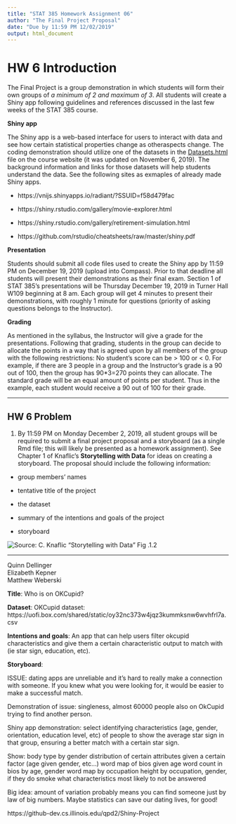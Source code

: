 ```yaml
---
title: "STAT 385 Homework Assignment 06"
author: "The Final Project Proposal"
date: "Due by 11:59 PM 12/02/2019"
output: html_document
---
```


# HW 6 Introduction

The Final Project is a group demonstration in which students will form their own groups of *a minimum of 2 and maximum of 3*. All students will create a Shiny app following guidelines and references discussed in the last few weeks of the STAT 385 course. 

**Shiny app**

The Shiny app is a web-based interface for users to interact with data and see how certain statistical properties change as otheraspects change. The coding demonstration should utilize one of the datasets in the [Datasets.html](https://uofi.box.com/shared/static/kv89ff7n55bkjsxrsx9nlthpl1yocqpo.html) file on the course website (it was updated on November 6, 2019). The background information and links for those datasets will help students understand the data. See the following sites as exmaples of already made Shiny apps.

- https://vnijs.shinyapps.io/radiant/?SSUID=f58d479fac

- https://shiny.rstudio.com/gallery/movie-explorer.html

- https://shiny.rstudio.com/gallery/retirement-simulation.html

- https://github.com/rstudio/cheatsheets/raw/master/shiny.pdf


**Presentation**

Students should submit all code files used to create the Shiny app by 11:59 PM on December 19, 2019 (upload into Compass). Prior to that deadline all students will present their demonstrations as their final exam. Section 1 of STAT 385's presentations will be Thursday December 19, 2019 in Turner Hall W109 beginning at 8 am. Each group will get 4 minutes to present their demonstrations, with roughly 1 minute for questions (priority of asking questions belongs to the Instructor).


**Grading**

As mentioned in the syllabus, the Instructor will give a grade for the presentations. Following that grading, students in the group can decide to allocate the points in a way that is agreed upon by all members of the group with the following restrictions: No student's score can be > 100 or < 0. For example, if there are 3 people in a group and the Instructor's grade is a 90 out of 100, then the group has 90*3=270 points they can allocate. The standard grade will be an equal amount of points per student. Thus in the example, each student would receive a 90 out of 100 for their grade.

***

## HW 6 Problem

1. By 11:59 PM on Monday December 2, 2019, all student groups will be required to submit a final project proposal and a storyboard (as a single Rmd file; this will likely be presented as a homework assignment). See Chapter 1 of Knaflic's **Storytelling with Data** for ideas on creating a storyboard. The proposal should include the following information:

- group members' names

- tentative title of the project

- the dataset

- summary of the intentions and goals of the project

- storyboard

![Source: C. Knaflic "Storytelling with Data" Fig .1.2](https://uofi.box.com/shared/static/27nlhwqte7b688vqrb0y8ewgz4wqbaop.png)
<br>

***

Quinn Dellinger  
Elizabeth Kepner  
Matthew Weberski  


**Title**: Who is on OKCupid?

**Dataset**:
OKCupid dataset: https://uofi.box.com/shared/static/oy32nc373w4jqz3kummksnw6wvhfrl7a.csv

**Intentions and goals**:
An app that can help users filter okcupid characteristics and give them a certain characteristic output to match with (ie star sign, education, etc). 

**Storyboard**:

ISSUE: dating apps are unreliable and it’s hard to really make a connection with someone. If you knew what you were looking for, it would be easier to make a successful match. 

Demonstration of issue: singleness, almost 60000 people also on OkCupid trying to find another person.

Shiny app demonstration: select identifying characteristics (age, gender, orientation, education level, etc) of people to show the average star sign in that group, ensuring a better match with a certain star sign. 

Show:
body type by gender
distribution of certain attributes given a certain factor (age given gender, etc…)
word map of bios given age
word count in bios by age, gender
word map by occupation
height by occupation, gender, if they do smoke
what characteristics most likely to not be answered

Big idea: amount of variation probably means you can find someone just by law of big numbers. Maybe statistics can save our dating lives, for good!

https://github-dev.cs.illinois.edu/qpd2/Shiny-Project

